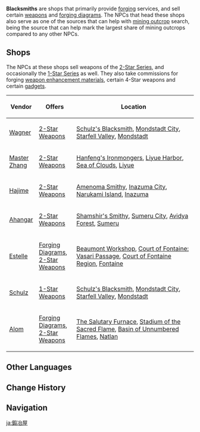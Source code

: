 {{Terminology Infobox
|type  = Location Types
|type2 = Shops
|image = File:UI Blacksmith.png
}}
'''Blacksmiths''' are shops that primarily provide [[forging]] services, and sell certain [[weapon]]s and [[Diagram|forging diagrams]]. The NPCs that head these shops also serve as one of the sources that can help with [[Mining Outcrop|mining outcrop]] search, being the source that can help mark the largest share of mining outcrops compared to any other NPCs.

==Shops==
The NPCs at these shops sell weapons of the [[2-Star Series]], and occasionally the [[1-Star Series]] as well. They also take commissions for forging [[Weapon Enhancement Material|weapon enhancement materials]], certain 4-Star weapons and certain [[gadget]]s.

{| class="article-table sortable" style="width:100%;"
! style="width: 10%;" |Vendor
! style="width: 20%;" |Offers
! Location
|-
|[[Wagner]]
|[[2-Star Series|2-Star Weapons]]
|[[Schulz's Blacksmith]], [[Mondstadt City]], [[Starfell Valley]], [[Mondstadt]]
|-
|[[Master Zhang]]
|[[2-Star Series|2-Star Weapons]]
|[[Hanfeng's Ironmongers]], [[Liyue Harbor]], [[Sea of Clouds]], [[Liyue]]
|-
|[[Hajime]]
|[[2-Star Series|2-Star Weapons]]
|[[Amenoma Smithy]], [[Inazuma City]], [[Narukami Island]], [[Inazuma]]
|-
|[[Ahangar]]
|[[2-Star Series|2-Star Weapons]]
|[[Shamshir's Smithy]], [[Sumeru City]], [[Avidya Forest]], [[Sumeru]]
|-
|[[Estelle]]
|[[Diagram|Forging Diagrams]], [[2-Star Series|2-Star Weapons]]
|[[Beaumont Workshop]], [[Court of Fontaine: Vasari Passage]], [[Court of Fontaine Region]], [[Fontaine]]
|-
|[[Schulz]]
|[[1-Star Series|1-Star Weapons]]
|[[Schulz's Blacksmith]], [[Mondstadt City]], [[Starfell Valley]], [[Mondstadt]]
|-
|[[Alom]]
|[[Diagram|Forging Diagrams]], [[2-Star Series|2-Star Weapons]]
|[[The Salutary Furnace]], [[Stadium of the Sacred Flame]], [[Basin of Unnumbered Flames]], [[Natlan]]
|}

==Other Languages==
{{Other Languages
|en      = Blacksmith
|zhs     = 铁匠铺
|zhs_rm  = Tiějiàng-pù
|zht     = 鐵匠鋪
|zht_rm  = Tiějiàng-pù
|zh_tl   = 
|ja      = 鍛冶屋
|ja_rm   = Kajiya
|ja_tl   = Blacksmith
|ko      = 대장간
|ko_tl   = Forge
|es      = Herrería
|es_tl   = Smithy
|fr      = Forge
|fr_tl   = Forge
|ru      = Кузнец
|ru_tl   = Blacksmith
|th      = ร้านช่างตีเหล็ก
|th_rm   = 
|th_tl   = 
|vi      = Lò Rèn
|vi_tl   = Smithy
|de      = Schmiede
|de_tl   = Smithy
|id      = Blacksmith
|pt      = Ferreiro
|pt_tl   = 
|tr      = Demirci
|tr_tl   = Smithy
|it      = Fabbro
|it_tl   = 
}}

==Change History==
{{Change History|1.0}}

==Navigation==
{{PoI Navbox}}

[[ja:鍛冶屋]]